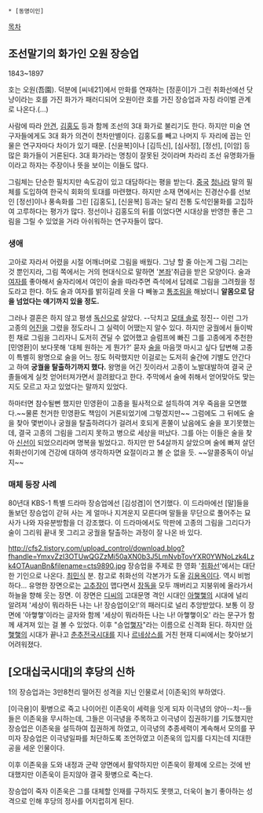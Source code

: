  * [동명이인]

[[목차]]

== 조선말기의 화가인 오원 장승업 == 
1843~1897

호는 오원(吾園). 덕분에 [씨네21]에서 만화를 연재하는 [정훈이]가 그린 취화선에선 닷냥이라는 호를 가진 화가가 패러디되어 오원이란 호를 가진 장승업과 자칭 라이벌 관계로 나온다.(...)

사람에 따라 [[안견]], [[김홍도]] 등과 함께 조선의 3대 화가로 불리기도 한다. 하지만 미술 연구자들에게도 3대 화가 의견이 천차만별이다. 김홍도를 빼고 나머지 두 자리에 꼽는 인물은 연구자마다 차이가 있기 때문. [신윤복]이나 [김득신], [심사정], [정선], [이암] 등 많은 화가들이 거론된다. 3대 화가라는 명칭이 잘못된 것이라며 차라리 조선 유명화가들이라고 하자는 주장이나 뜻을 보이는 이들도 많다.

그림체는 단순한 필치지만 속도감이 있고 대담하다는 평을 받는다. [[중국]] [[청]]나라 말의 필체를 도입하여 한국식 회화의 토대를 마련했다. 하지만 소재 면에서는 진경산수를 선보인 [정선]이나 풍속화를 그린 [김홍도], [신윤복] 등과는 달리 전통 도석인물화를 고집하여 고루하다는 평가가 많다. 정선이나 김홍도의 뒤를 이었다면 시대상을 반영한 좋은 그림을 그릴 수 있었을 거라 아쉬워하는 연구자들이 많다.

=== 생애 ===
고아로 자라서 어렸을 시절 어깨너머로 그림을 배웠다. 그냥 할 줄 아는게 그림 그리는 것 뿐인지라, 그림 쪽에서는 거의 현대식으로 말하면 '[[본좌]]'취급을 받은 모양이다. 술과 [[여자]]를 좋아해서 술자리에서 여인이 술을 따라주면 즉석에서 답례로 그림을 그려줬을 정도라고 한다. 하도 술과 여자를 밝히길레 옷을 다 빼놓고 [[통조림]]을 해놨더니 '''알몸으로 담을 넘었다는 얘기까지 있을 정도.''' 

그러나 결혼은 하지 않고 평생 [[독신]]으로 살았다. --닥치고 [[모태 솔로]] 정진-- 이런 그가 고종의 [[어진]]을 그렸을 정도라니 그 실력이 어땠는지 알수 있다. 하지만 궁궐에서 들이박힌 채로 그림을 그리자니 도저히 견딜 수 없어했고 슬럼프에 빠진 그를 고종에게 추천한 [민영환]이 보다못해 '대체 원하는 게 뭔가?' 묻자 [[술]]을 마음껏 마시고 싶다 답변해 고종이 특별히 왕명으로  술을 어느 정도 허락했지만 이걸로는 도저히 술간에 기별도 안간다고 하여 '''궁궐을 탈출하기까지 했다.''' 왕명을 어긴 짓이라서 고종이 노발대발하여 결국 군졸들에게 실컷 얻어터져가면서 끌려왔다고 한다. 주막에서 술에 취해서 얻어맞아도 맞는지도 모르고 자고 있었다는 말까지 있었다.

하마터면 참수될뻔 했지만 민영환이 고종을 필사적으로 설득하여 겨우 죽음을 모면했다.~~물론 천거한 민영환도 책임이 거론되었기에 그렇겠지만~~ 그럼에도 그 뒤에도 술을 찾아 몇번이나 궁궐을 탈출하려다가 걸려서 호되게 혼쭐이 났음에도 술을 포기못했는데, 결국 고종의 그림을 그리지 못하고 병으로 세상을 떠났다. 그를 아는 이들은 술을 찾아 [[신선]]이 되었으리라며 명복을 빌었다고. 하지만 만 54살까지 살았으며 술에 빠져 살던 취화선이기에 건강에 대하여 생각하자면 요절이라고 볼 순 없을 듯. ~~알콜중독이 아닐지~~

=== 매체 등장 사례 ===
80년대 KBS-1 특별 드라마 장승업에선 [김성겸]이 연기했다. 이 드라마에선 [말]들을 돌보던 장승업이 갇혀 사는 게 얼마나 지겨운지 모른다며 말들을 무단으로 풀어주는 묘사가 나와 자유분방함을 더 강조했다. 이 드라마에서도 막판에 고종의 그림을 그리다가 술이 그리워 끝내 못 그리고 궁궐을 탈출하는 과정이 잘 나온 바 있다.

http://cfs2.tistory.com/upload_control/download.blog?fhandle=YmxvZzI3OTUwQGZzMi50aXN0b3J5LmNvbTovYXR0YWNoLzk4Lzk4OTAuanBn&filename=cts9890.jpg
장승업을 주제로 한 영화 '[[취화선]]'에서는 대단한 기인으로 나온다. [[최민식]] 분. 참고로 취화선의 각본가가 도올 [[김용옥]]이다. 역시 비범하다... 유명한 장면으로는 [[고추장]]이 맵다면서 [[장독]]을 모두 깨버리고 지붕위에 올라가서 하늘을 향해 웃는 장면. 이 장면은 [[디씨]]의 고대문명 격인 시대인 [[아햏햏]]의 시대에 널리 알려져 '세상이 뭐라하든 나는 나! 장승업이오!'의 패러디로 널리 추앙받았다. 보통 이 장면에 '아햏햏'이라는 글자와 함께 '세상이 뭐라하든 나는 나! 아햏햏이오' 라는 문구가 함께 새겨져 있는 걸 볼 수 있었다. 이후 "승업[[햏자]]"라는 이름으로 신격화 된다. 하지만 [[아햏햏]]의 시대가 끝나고 [[춘추전국시대]]를 지나 [[르네상스]]를 거친 현재 디씨에서는 찾아보기 어려워졌다. 

== [오대십국시대]의 후당의 신하 ==
1의 장승업과는 3만8천리 떨어진 성격을 지닌 인물로서 [이존욱]의 부하였다.

[이극용]이 홧병으로 죽고 나이어린 이존욱이 세력을 잇게 되자 이극녕의 양아--치--들 들은 이존욱을 무시하는데, 그들은 이극녕을 주목하고 이극녕이 집권하기를 기도했지만 장승업은 이존욱을 설득하여 집권하게 하였고, 이극녕의 추종세력이 계속해서 모의를 꾸미자 장승업은 이극녕일파를 처단하도록 조언하였고 이존욱의 입지를 다지는데 지대한 공을 세운 인물이다.

이후 이존욱을 도와 내정과 군략 양면에서 활약하지만 이존욱이 황제에 오르는 것에 반대했지만 이존욱이 듣지않아 결국 홧병으로 죽는다.

장승업이 죽자 이존욱은 그를 대체할 인재를 구하지도 못햇고, 더욱이 놀기 좋아하는 성격으로 인해 후당의 정사를 어지럽히게 된다.
